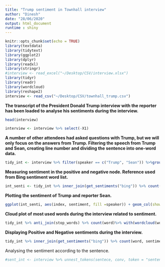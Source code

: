 ```yaml
---
title: "Trump sentiment in Townhall interview"
author: "Dinesh"
date: "28/06/2020"
output: html_document
runtime : shiny
---
```


```r
knitr::opts_chunk$set(echo = TRUE)
library(textdata)
library(tidytext)
library(ggplot2)
library(dplyr)
library(readxl)
library(stringr)
#interview <- read_excel("~/Desktop/CSV/interview.xlsx")
library(tidyr)
library(readr)
library(wordcloud)
library(reshape2)
interview <- read_csv("~/Desktop/CSV/townhall_trump.csv")

```

**The transcript of the President Donald Trump interview with the reporter has been loaded to analyse his sentiments during the interview.**
```r
head(interview)
```



```r
interview <- interview %>% select(-X1)
```

**A number of other attendees had asked questions with Trump, but we will only focus on the answers from Trump. Filtering the speech from Trump and Sean, creating line number and dividing the sentence into one-word data.**
```r

tidy_int <- interview %>% filter(speaker == c("Trump", "Sean")) %>%group_by(speaker) %>% mutate(linenumber = row_number()) %>% ungroup() %>% unnest_tokens(word, conv) %>% anti_join(stop_words)
```


**Measuring sentiment in the positive and negative node. Reference used from Bing sentiment word list.**
```r
int_senti <- tidy_int %>% inner_join(get_sentiments("bing")) %>% count(speaker, index = linenumber %/% 1, sentiment) %>% spread(sentiment, n ,fill = 0) %>% mutate(sentiment = positive - negative)
```

**Plotting the sentiment of Trump and reporter Sean.**
```r
ggplot(int_senti, aes(index, sentiment, fill =speaker)) + geom_col(show.legend = FALSE) + facet_wrap(~speaker) + theme_bw()
```

**Cloud plot of most used words during the interview related to sentiment.**
```r
tidy_int %>% anti_join(stop_words) %>% count(word)%>% with(wordcloud(word, n, max.words = 20))
```

**Displaying Positive and Negative sentiments during the interview.**
```r

tidy_int %>% inner_join(get_sentiments("bing")) %>% count(word, sentiment, sort = TRUE) %>% acast(word ~ sentiment, value.var = "n", fill = 0) %>% comparison.cloud(colors = c("steelblue", "pink"), max.words = 20)
```

Analysing the sentiment according to the sentence.
```r
#sent_int <- interview %>% unnest_tokens(sentece, conv, token = "sentences")

```
 
